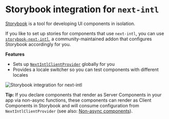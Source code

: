 
# Storybook integration for `next-intl`

[Storybook](https://storybook.js.org/) is a tool for developing UI components in isolation.

If you like to set up stories for components that use `next-intl`, you can use [`storybook-next-intl`](https://github.com/stevensacks/storybook-next-intl), a community-maintained addon that configures Storybook accordingly for you.

**Features**

- Sets up [`NextIntlClientProvider`](/docs/usage/configuration#nextintlclientprovider) globally for you
- Provides a locale switcher so you can test components with different locales

<Image
  className="mt-6"
  src="/storybook-integration.png"
  width={1768}
  height={1128}
  alt="Storybook integration for next-intl"
/>

<Callout>

**Tip:** If you declare components that render as Server Components in your app via non-async functions, these components can render as Client Components in Storybook and will consume configuration from `NextIntlClientProvider` (see also: [Non-async components](/docs/environments/server-client-components#shared-components)).

</Callout>
